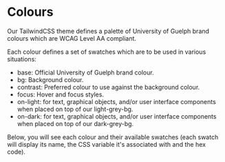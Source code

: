 
<Meta title="Tailwind Theme/Colors" />

# Colours

Our TailwindCSS theme defines a palette of University of Guelph brand colours which are WCAG Level AA compliant.

Each colour defines a set of swatches which are to be used in various situations:

- base: Official University of Guelph brand colour.
- bg: Background colour.
- contrast: Preferred colour to use against the background colour.
- focus: Hover and focus styles.
- on-light: for text, graphical objects, and/or user interface components when placed on top of our light-grey-bg.
- on-dark: for text, graphical objects, and/or user interface components when placed on top of our dark-grey-bg.

Below, you will see each colour and their available swatches
(each swatch will display its name, the CSS variable it's associated with and the hex code).

<ColorGrid />
